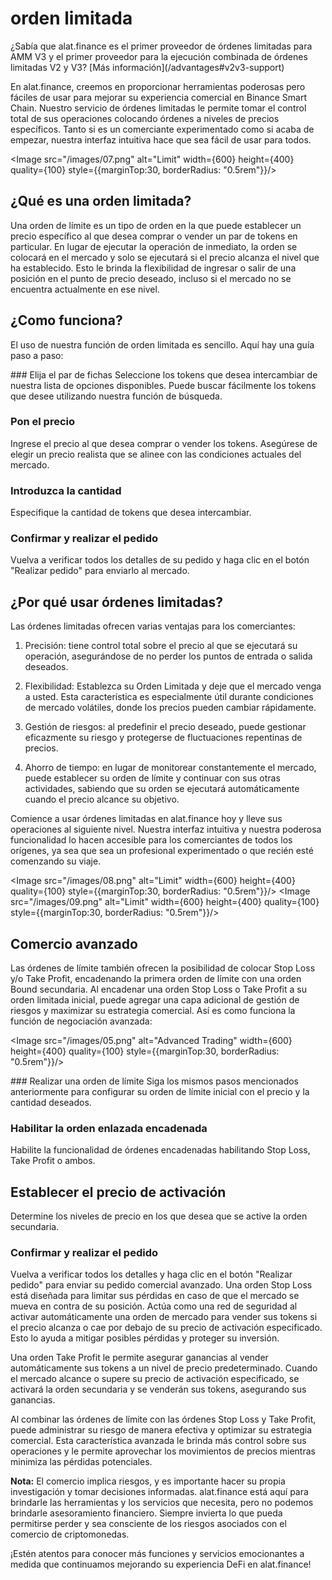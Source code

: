 
# orden limitada

<Callout>
¿Sabía que alat.finance es el primer proveedor de órdenes limitadas para AMM V3 y el primer proveedor para la ejecución combinada de órdenes limitadas V2 y V3? [Más información](/advantages#v2v3-support)
</Callout>

En alat.finance, creemos en proporcionar herramientas poderosas pero fáciles de usar para mejorar su experiencia comercial en Binance Smart Chain. Nuestro servicio de órdenes limitadas le permite tomar el control total de sus operaciones colocando órdenes a niveles de precios específicos. Tanto si es un comerciante experimentado como si acaba de empezar, nuestra interfaz intuitiva hace que sea fácil de usar para todos.

<Image src="/images/07.png" alt="Limit" width={600} height={400} quality={100} style={{marginTop:30, borderRadius: "0.5rem"}}/>

## ¿Qué es una orden limitada?

Una orden de límite es un tipo de orden en la que puede establecer un precio específico al que desea comprar o vender un par de tokens en particular. En lugar de ejecutar la operación de inmediato, la orden se colocará en el mercado y solo se ejecutará si el precio alcanza el nivel que ha establecido. Esto le brinda la flexibilidad de ingresar o salir de una posición en el punto de precio deseado, incluso si el mercado no se encuentra actualmente en ese nivel.

## ¿Como funciona?

El uso de nuestra función de orden limitada es sencillo. Aquí hay una guía paso a paso:

<Steps>
### Elija el par de fichas
Seleccione los tokens que desea intercambiar de nuestra lista de opciones disponibles. Puede buscar fácilmente los tokens que desee utilizando nuestra función de búsqueda.

### Pon el precio
Ingrese el precio al que desea comprar o vender los tokens. Asegúrese de elegir un precio realista que se alinee con las condiciones actuales del mercado.

### Introduzca la cantidad
Especifique la cantidad de tokens que desea intercambiar.

### Confirmar y realizar el pedido
Vuelva a verificar todos los detalles de su pedido y haga clic en el botón "Realizar pedido" para enviarlo al mercado.
</Steps>
## ¿Por qué usar órdenes limitadas?

Las órdenes limitadas ofrecen varias ventajas para los comerciantes:

1. Precisión: tiene control total sobre el precio al que se ejecutará su operación, asegurándose de no perder los puntos de entrada o salida deseados.

2. Flexibilidad: Establezca su Orden Limitada y deje que el mercado venga a usted. Esta característica es especialmente útil durante condiciones de mercado volátiles, donde los precios pueden cambiar rápidamente.

3. Gestión de riesgos: al predefinir el precio deseado, puede gestionar eficazmente su riesgo y protegerse de fluctuaciones repentinas de precios.

4. Ahorro de tiempo: en lugar de monitorear constantemente el mercado, puede establecer su orden de límite y continuar con sus otras actividades, sabiendo que su orden se ejecutará automáticamente cuando el precio alcance su objetivo.

Comience a usar órdenes limitadas en alat.finance hoy y lleve sus operaciones al siguiente nivel. Nuestra interfaz intuitiva y nuestra poderosa funcionalidad lo hacen accesible para los comerciantes de todos los orígenes, ya sea que sea un profesional experimentado o que recién esté comenzando su viaje.

<Image src="/images/08.png" alt="Limit" width={600} height={400} quality={100} style={{marginTop:30, borderRadius: "0.5rem"}}/>
<Image src="/images/09.png" alt="Limit" width={600} height={400} quality={100} style={{marginTop:30, borderRadius: "0.5rem"}}/>

## Comercio avanzado

Las órdenes de límite también ofrecen la posibilidad de colocar Stop Loss y/o Take Profit, encadenando la primera orden de límite con una orden Bound secundaria. Al encadenar una orden Stop Loss o Take Profit a su orden limitada inicial, puede agregar una capa adicional de gestión de riesgos y maximizar su estrategia comercial. Así es como funciona la función de negociación avanzada:

<Image src="/images/05.png" alt="Advanced Trading" width={600} height={400} quality={100} style={{marginTop:30, borderRadius: "0.5rem"}}/>

<Steps>
### Realizar una orden de límite
Siga los mismos pasos mencionados anteriormente para configurar su orden de límite inicial con el precio y la cantidad deseados.

### Habilitar la orden enlazada encadenada
Habilite la funcionalidad de órdenes encadenadas habilitando Stop Loss, Take Profit o ambos.

## Establecer el precio de activación
Determine los niveles de precio en los que desea que se active la orden secundaria.

### Confirmar y realizar el pedido
Vuelva a verificar todos los detalles y haga clic en el botón "Realizar pedido" para enviar su pedido comercial avanzado.
</Steps>
Una orden Stop Loss está diseñada para limitar sus pérdidas en caso de que el mercado se mueva en contra de su posición. Actúa como una red de seguridad al activar automáticamente una orden de mercado para vender sus tokens si el precio alcanza o cae por debajo de su precio de activación especificado. Esto lo ayuda a mitigar posibles pérdidas y proteger su inversión.

Una orden Take Profit le permite asegurar ganancias al vender automáticamente sus tokens a un nivel de precio predeterminado. Cuando el mercado alcance o supere su precio de activación especificado, se activará la orden secundaria y se venderán sus tokens, asegurando sus ganancias.

Al combinar las órdenes de límite con las órdenes Stop Loss y Take Profit, puede administrar su riesgo de manera efectiva y optimizar su estrategia comercial. Esta característica avanzada le brinda más control sobre sus operaciones y le permite aprovechar los movimientos de precios mientras minimiza las pérdidas potenciales.

**Nota:** El comercio implica riesgos, y es importante hacer su propia investigación y tomar decisiones informadas. alat.finance está aquí para brindarle las herramientas y los servicios que necesita, pero no podemos brindarle asesoramiento financiero. Siempre invierta lo que pueda permitirse perder y sea consciente de los riesgos asociados con el comercio de criptomonedas.

¡Estén atentos para conocer más funciones y servicios emocionantes a medida que continuamos mejorando su experiencia DeFi en alat.finance!
